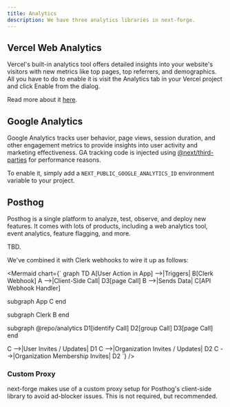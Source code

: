 ```yaml
---
title: Analytics
description: We have three analytics libraries in next-forge.
---
```


## Vercel Web Analytics

Vercel's built-in analytics tool offers detailed insights into your website's visitors with new metrics like top pages, top referrers, and demographics. All you have to do to enable it is visit the Analytics tab in your Vercel project and click Enable from the dialog.

Read more about it [here](https://vercel.com/docs/analytics/quickstart).

## Google Analytics

Google Analytics tracks user behavior, page views, session duration, and other engagement metrics to provide insights into user activity and marketing effectiveness. GA tracking code is injected using [@next/third-parties](https://nextjs.org/docs/app/building-your-application/optimizing/third-party-libraries#google-analytics) for performance reasons.

To enable it, simply add a `NEXT_PUBLIC_GOOGLE_ANALYTICS_ID` environment variable to your project.

## Posthog

Posthog is a single platform to analyze, test, observe, and deploy new features. It comes with lots of products, including a web analytics tool, event analytics, feature flagging, and more.

TBD.

We've combined it with Clerk webhooks to wire it up as follows:

<Mermaid chart={`
graph TD
  A[User Action in App] -->|Triggers| B[Clerk Webhook]
  A -->|Client-Side Call| D3[page Call]
  B -->|Sends Data| C[API Webhook Handler]

  subgraph App
    C
  end

  subgraph Clerk
    B
  end

  subgraph @repo/analytics
    D1[identify Call]
    D2[group Call]
    D3[page Call]
  end

  C -->|User Invites / Updates| D1
  C -->|Organization Invites / Updates| D2
  C -->|Organization Membership Invites| D2
`} />

### Custom Proxy

next-forge makes use of a custom proxy setup for Posthog's client-side library to avoid ad-blocker issues. This is not required, but recommended.
